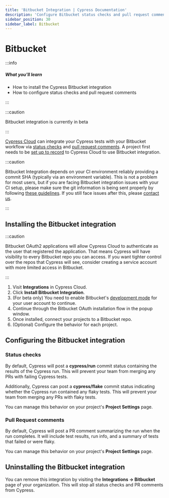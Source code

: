 ```yaml
---
title: 'Bitbucket Integration | Cypress Documentation'
description: 'Configure Bitbucket status checks and pull request comments to show Cypress test results from Cypress Cloud.'
sidebar_position: 30
sidebar_label: Bitbucket
---
```


# Bitbucket

:::info

##### <Icon name="question-circle" color="#4BBFD2" /> What you'll learn

- How to install the Cypress Bitbucket integration
- How to configure status checks and pull request comments

:::

:::caution

<Icon name="exclamation-triangle" /> Bitbucket integration is currently in beta

:::

[Cypress Cloud](https://on.cypress.io/cloud) can integrate your Cypress tests
with your Bitbucket workflow via [status checks](#Status-checks) and
[pull request comments](#Pull-Request-comments). A project first needs to be
[set up to record](/cloud/account-management/projects) to Cypress Cloud
to use Bitbucket integration.

<DocsImage
  src="/img/cloud/integrations/bitbucket/bitbucket-merge-request-comment.jpg"
  alt="Bitbucket merge request comment"
  width={800}
/>

:::caution

Bitbucket Integration depends on your CI environment reliably providing a commit
SHA (typically via an environment variable). This is not a problem for most
users, but if you are facing Bitbucket integration issues with your CI setup,
please make sure the git information is being sent properly by following
[these guidelines](/app/continuous-integration/overview#Git-information).
If you still face issues after this, please
[contact us](mailto:hello@cypress.io).

:::

## Installing the Bitbucket integration

:::caution

Bitbucket OAuth2 applications will allow Cypress Cloud to authenticate as the
user that registered the application. That means Cypress will have visibility to
every Bitbucket repo you can access. If you want tighter control over the repos
that Cypress will see, consider creating a service account with more limited
access in Bitbucket.

:::

1. Visit **Integrations** in Cypress Cloud.
1. Click **Install Bitbucket Integration**.
1. (For beta only) You need to enable Bitbucket's
   [development mode](https://support.atlassian.com/bitbucket-cloud/docs/enable-bitbucket-cloud-development-mode/)
   for your user account to continue.
1. Continue through the Bitbucket OAuth installation flow in the popup window.
1. Once installed, connect your projects to a Bitbucket repo.
1. (Optional) Configure the behavior for each project.

## Configuring the Bitbucket integration

### Status checks

By default, Cypress will post a **cypress/run** commit status containing the
results of the Cypress run. This will prevent your team from merging any PRs
with failing Cypress tests.

Additionally, Cypress can post a **cypress/flake** commit status indicating
whether the Cypress run contained any flaky tests. This will prevent your team
from merging any PRs with flaky tests.

You can manage this behavior on your project's **Project Settings** page.

### Pull Request comments

By default, Cypress will post a PR comment summarizing the run when the run
completes. It will include test results, run info, and a summary of tests that
failed or were flaky.

You can manage this behavior on your project's **Project Settings** page.

<TestReplayInfo />

## Uninstalling the Bitbucket integration

You can remove this integration by visiting the **Integrations → Bitbucket**
page of your organization. This will stop all status checks and PR comments from
Cypress.
